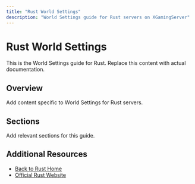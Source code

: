 ```yaml
---
title: "Rust World Settings"
description: "World Settings guide for Rust servers on XGamingServer"
---
```


# Rust World Settings

This is the World Settings guide for Rust. Replace this content with actual documentation.

## Overview

Add content specific to World Settings for Rust servers.

## Sections

Add relevant sections for this guide.

## Additional Resources

- [Back to Rust Home](./index)
- [Official Rust Website](https://example.com)
